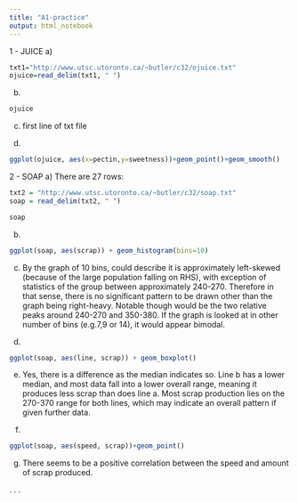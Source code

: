 ```yaml
---
title: "A1-practice"
output: html_notebook
---
```



1 - JUICE
a)
```r
txt1="http://www.utsc.utoronto.ca/~butler/c32/ojuice.txt"
ojuice=read_delim(txt1, " ")
```
b)
```r
ojuice
```
c)
first line of txt file

d)
```r
ggplot(ojuice, aes(x=pectin,y=sweetness))+geom_point()+geom_smooth()
```

2 - SOAP
a) There are 27 rows:
```r
txt2 = "http://www.utsc.utoronto.ca/~butler/c32/soap.txt"
soap = read_delim(txt2, " ")

soap
```
b)
```r
ggplot(soap, aes(scrap)) + geom_histogram(bins=10)
```

c) By the graph of 10 bins, could describe it is approximately left-skewed (because of the large population falling on RHS), with exception of statistics of the group between approximately 240-270. Therefore in that sense, there is no significant pattern to be drawn other than the graph being right-heavy. Notable though would be the two relative peaks around 240-270 and 350-380. If the graph is looked at in other number of bins (e.g.7,9 or 14), it would appear bimodal.

d)
```r
ggplot(soap, aes(line, scrap)) + geom_boxplot()
```
e)
Yes, there is a difference as the median indicates so. Line b has a lower median, and most data fall into a lower overall range, meaning it produces less scrap than does line a. Most scrap production lies on the 270-370 range for both lines, which may indicate an overall pattern if given further data.

f)
```r
ggplot(soap, aes(speed, scrap))+geom_point()
```
g) There seems to be a positive correlation between the speed and amount of scrap produced.

.
.
.


